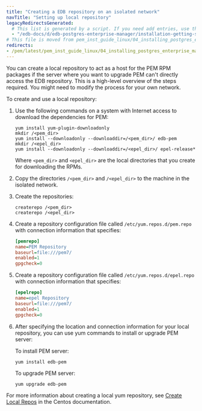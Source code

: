 ```yaml
---
title: "Creating a EDB repository on an isolated network"
navTitle: "Setting up local repository"
legacyRedirectsGenerated:
  # This list is generated by a script. If you need add entries, use the `legacyRedirects` key.
  - "/edb-docs/d/edb-postgres-enterprise-manager/installation-getting-started/linux-installation-guide/8.0/creating_pem_repository_in_isolated_network.html"
# This file is moved from pem_inst_guide_linux/04_installing_postgres_enterprise_manager/04_creating_pem_repository_in_isolated_network
redirects:
- /pem/latest/pem_inst_guide_linux/04_installing_postgres_enterprise_manager/04_creating_pem_repository_in_isolated_network/
---
```


You can create a local repository to act as a host for the PEM RPM packages if the server where you want to upgrade PEM can't directly access the EDB repository. This is a high-level overview of the steps required. You might need to modify the process for your own network. 

To create and use a local repository:

1.  Use the following commands on a system with Internet access to download the dependencies for PEM:

    ```shell
    yum install yum-plugin-downloadonly
    mkdir /<pem_dir>
    yum install --downloadonly --downloaddir=/<pem_dir>/ edb-pem
    mkdir /<epel_dir>
    yum install --downloadonly --downloaddir=/<epel_dir>/ epel-release*
    ```

    Where `<pem_dir>` and `<epel_dir>` are the local directories that you create for downloading the RPMs.

2.  Copy the directories `/<pem_dir>` and `/<epel_dir>` to the machine in the isolated network.

3.  Create the repositories:

    ```shell
    createrepo /<pem_dir>
    createrepo /<epel_dir>
    ```

4.  Create a repository configuration file called `/etc/yum.repos.d/pem.repo` with connection information that specifies:

    ```ini
    [pemrepo]
    name=PEM Repository
    baseurl=file:///pem7/
    enabled=1
    gpgcheck=0
    ```

5.  Create a repository configuration file called `/etc/yum.repos.d/epel.repo` with connection information that specifies:

    ```ini
    [epelrepo]
    name=epel Repository
    baseurl=file:///pem7/
    enabled=1
    gpgcheck=0
    ```

6.  After specifying the location and connection information for your local repository, you can use yum commands to install or upgrade PEM server:

    To install PEM server:

    ```shell
    yum install edb-pem
    ```

    To upgrade PEM server:

    ```shell
    yum upgrade edb-pem
    ```

For more information about creating a local yum repository, see [Create Local Repos](https://wiki.centos.org/HowTos/CreateLocalRepos) in the Centos documentation.
